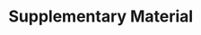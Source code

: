 # Supplementary Material

\begin{table}
\begin{flushleft}
\caption{The selected item pool}
\begin{tabular}{lp{17cm}}
\toprule
Factor & Item \\
\midrule
1 & Bei der Auswertung von Grafiken bin ich in der Lage, Widersprüche zu erkennen. \\
1 & Ich erkenne, ob die Interpretationen Anderer zu den vorliegenden Daten passen. \\
1 & Ich kenne unterschiedliche Arten von Grafiken. \\
1 & Ich kann die zentrale These eines wissenschaftlichen Textes erkennen.\\
2 & Wenn Ich die Glaubwürdigkeit von Informationen beurteile, berücksichtige ich den Ruf der Quelle.\\
2 & Ich kenne Merkmale zur Bewertung von Datenqualität.\\
2 & Ich überprüfe die Qualifikation von Autor*innen, bevor ich mich auf die Informationen verlasse.\\
2 & Ich erkenne, wenn Daten schlechte Qualität haben.\\
3 &  Ich beschäftige mich mit Informationen, die meine Ansichten in Frage stellen.\\
3 &  Ich kann schnell und ohne Schwierigkeiten Informationen in Datenbanken finden.\\
3 &  Ich bevorzuge datengestützte Informationen, wenn ich mir eine Meinung bilde.\\
3 &  Ich kann neue Informationen in meinen Wissensstand integrieren.\\
4 &  Ich kann Ergebnisse in Streudiagrammen darstellen.\\
4 &  Ich kann Daten in Grafiken so präsentieren, dass sie für verschiedene Zielgruppen verständlich sind.\\
4 &  Ich kann aus verschiedenen Darstellungsformen, die am besten geeignete auswählen.\\
4 &  Ich kann mit Programmen Grafiken erstellen, um Ergebnisse zu präsentieren.\\
5 &  Ich bin in der Lage, einfache Datenbanken zu verwalten.\\
5 &  Ich kann Datensätze mit einfachen statistischen Methoden analysieren.\\
5 &  Wenn ich mit umfangreichen Datensätzen konfrontiert werde, kann ich daraus Erkenntnisse gewinnen.\\
5 &  Wenn ich Daten analysiere, achte ich auf ein systematisches Vorgehen.\\

\bottomrule
\end{tabular}

\bigskip
\small\textit{Note}. The items selected by the algorithm in German.
\end{flushleft}
\end{table}


\begin{table}[!htbp]
\centering
\rotatebox{90}{%
\begin{minipage}{\textheight}
\caption{Correlations of Residuals}
\scriptsize % This makes the font smaller
\begin{tabular}{lcccccccccccccccccccc}
\hline
\textbf{Item} & \textbf{F1F6} & \textbf{F1F8} & \textbf{F1F11} & \textbf{F1F14} & \textbf{F2F2} & \textbf{F2F6} & \textbf{F2F15} & \textbf{F2F20} & \textbf{F3F2} & \textbf{F3F4} & \textbf{F3F6} & \textbf{F3F9} & \textbf{F4F1} & \textbf{F4F3} & \textbf{F4F6} & \textbf{F4F8} & \textbf{F5F3} & \textbf{F5F4} & \textbf{F5F8}  \\ 
\hline
F1F6    & 1.000 &       &       &       &       &       &       &       &       &       &       &       &       &       &       &       &       &       &       \\
F1F8    & -0.342 & 1.000 &       &       &       &       &       &       &       &       &       &       &       &       &       &       &       &       &       \\
F1F11   & -0.118 & 0.497 & 1.000 &       &       &       &       &       &       &       &       &       &       &       &       &       &       &       &       \\
F1F14   & 0.231  & -0.287 & -0.010 & 1.000 &       &       &       &       &       &       &       &       &       &       &       &       &       &       &       \\
F2F2    & 0.225  & 0.115  & 0.127  & -0.203 & 1.000 &       &       &       &       &       &       &       &       &       &       &       &       &       &       \\
F2F6    & -0.396 & 0.141  & 0.363  & 0.010  & -0.078 & 1.000 &       &       &       &       &       &       &       &       &       &       &       &       &       \\
F2F15   & -0.444 & 0.258  & 0.174  & -0.041 & -0.264 & 0.160  & 1.000 &       &       &       &       &       &       &       &       &       &       &       &       \\
F2F20   & -0.015 & -0.193 & -0.269 & 0.223  & -0.349 & -0.029 & -0.208 & 1.000 &       &       &       &       &       &       &       &       &       &       &       \\
F3F2    & 0.314  & -0.144 & -0.043 & 0.005  & -0.002 & -0.403 & -0.170 & 0.307  & 1.000 &       &       &       &       &       &       &       &       &       &       \\
F3F4    & 0.127  & 0.040  & 0.153  & 0.089  & 0.253  & -0.266 & -0.357 & -0.092 & 0.008  & 1.000 &       &       &       &       &       &       &       &       &       \\
F3F6    & 0.223  & 0.017  & -0.106 & 0.296  & 0.135  & -0.447 & 0.332  & 0.063  & 0.079  & 0.177  & 1.000 &       &       &       &       &       &       &       &       \\
F3F9    & 0.117  & -0.037 & -0.169 & 0.409  & -0.206 & -0.284 & -0.073 & 0.246  & 0.324  & 0.239  & 0.066  & 1.000 &       &       &       &       &       &       &       &       \\
F4F1    & -0.030 & 0.026  & -0.345 & -0.153 & -0.282 & -0.053 & 0.001  & 0.064  & -0.051 & -0.300 & -0.237 & 0.154  & 1.000 &       &       &       &       &       &       &       \\
F4F3    & -0.079 & -0.381 & -0.184 & 0.439  & -0.208 & 0.170  & -0.273 & 0.591  & 0.215  & 0.154  & -0.239 & 0.398  & -0.214 & 1.000 &       &       &       &       &       &       \\
F4F6    & 0.004  & 0.397  & -0.102 & -0.234 & 0.146  & -0.199 & 0.322  & -0.080 & 0.175  & -0.168 & -0.005 & 0.095  & 0.128  & -0.057 & 1.000 &       &       &       &       &       \\
F4F8    & 0.164  & -0.038 & -0.079 & 0.256  & -0.021 & 0.005  & -0.061 & -0.035 & 0.086  & -0.146 & 0.136  & -0.161 & -0.221 & -0.171 & -0.129 & 1.000 &       &       &       &       \\
F5F3    & 0.461  & -0.275 & -0.141 & 0.259  & 0.065  & -0.448 & -0.248 & -0.397 & -0.159 & 0.150  & -0.012 & -0.007 & 0.169  & -0.253 & 0.105  & 0.165  & 1.000 &       &       &       \\
F5F4    & -0.085 & 0.089  & -0.192 & 0.052  & -0.203 & 0.003  & -0.417 & 0.110  & 0.130  & -0.005 & -0.312 & 0.291  & 0.398  & 0.115  & -0.136 & -0.051 & -0.032 & 1.000 &       &       \\
F5F8    & 0.017  & -0.330 & -0.193 & -0.111 & 0.043  & -0.396 & -0.149 & -0.095 & 0.253  & 0.055  & -0.189 & 0.179  & 0.049  & 0.146  & 0.205  & -0.184 & 0.334  & 0.247  & 1.000 &       \\
F5F18   & 0.076  & 0.138  & 0.136  & 0.118  & -0.094 & -0.245 & -0.009 & -0.075 & 0.224  & 0.010  & 0.045  & 0.308  & -0.217 & -0.181 & 0.069  & 0.468  & 0.264  & -0.028 & 0.032  & 1.000 \\
\hline

\end{tabular}
\par % Ensures separation of the table and note

\small Note. The table displays the lower half of the correlation matrix of the items residuals from the training sample.
\end{minipage}%
}
\end{table}


\begin{table}[!htbp]
\centering
\rotatebox{90}{%
\begin{minipage}{\textheight}
\caption{Correlations of Residuals}
\scriptsize % This makes the font smaller
\begin{tabular}{lcccccccccccccccccccc}
\hline
\textbf{Item} & \textbf{F1F6} & \textbf{F1F8} & \textbf{F1F11} & \textbf{F1F14} & \textbf{F2F2} & \textbf{F2F6} & \textbf{F2F15} & \textbf{F2F20} & \textbf{F3F2} & \textbf{F3F4} & \textbf{F3F6} & \textbf{F3F9} & \textbf{F4F1} & \textbf{F4F3} & \textbf{F4F6} & \textbf{F4F8} & \textbf{F5F3} & \textbf{F5F4} & \textbf{F5F8} \\ 
\hline
F1F6     & 1.000 &       &       &       &       &       &       &       &       &       &       &       &       &       &       &       &       &       &       &       \\
F1F8     & 0.235 & 1.000 &       &       &       &       &       &       &       &       &       &       &       &       &       &       &       &       &       &       \\
F1F11    & 0.264 & 0.124 & 1.000 &       &       &       &       &       &       &       &       &       &       &       &       &       &       &       &       &       \\
F1F14    & -0.352 & -0.083 & -0.010 & 1.000 &       &       &       &       &       &       &       &       &       &       &       &       &       &       &       &       \\
F2F2     & -0.056 & -0.278 & 0.045 & 0.061 & 1.000 &       &       &       &       &       &       &       &       &       &       &       &       &       &       &       \\
F2F6     & 0.005 & 0.091 & 0.266 & 0.224 & -0.568 & 1.000 &       &       &       &       &       &       &       &       &       &       &       &       &       &       \\
F2F15    & -0.207 & -0.310 & -0.028 & 0.031 & 0.346 & -0.491 & 1.000 &       &       &       &       &       &       &       &       &       &       &       &       &       \\
F2F20    & 0.032 & 0.067 & 0.411 & 0.103 & -0.033 & 0.120 & -0.020 & 1.000 &       &       &       &       &       &       &       &       &       &       &       &       \\
F3F2     & -0.192 & -0.306 & -0.480 & 0.176 & 0.280 & -0.306 & 0.068 & -0.107 & 1.000 &       &       &       &       &       &       &       &       &       &       &       \\
F3F4     & -0.172 & -0.096 & -0.262 & 0.107 & -0.140 & 0.145 & 0.297 & -0.465 & 0.056 & 1.000 &       &       &       &       &       &       &       &       &       &       \\
F3F6     & 0.188 & 0.306 & 0.177 & -0.031 & 0.128 & -0.103 & 0.083 & -0.026 & -0.089 & -0.387 & 1.000 &       &       &       &       &       &       &       &       &       \\
F3F9     & 0.192 & -0.198 & 0.250 & 0.143 & 0.145 & 0.107 & -0.117 & 0.043 & -0.163 & -0.317 & 0.492 & 1.000 &       &       &       &       &       &       &       &       \\
F4F1     & 0.110 & 0.329 & -0.152 & 0.038 & -0.287 & 0.451 & -0.323 & 0.186 & -0.368 & 0.108 & -0.155 & -0.161 & 1.000 &       &       &       &       &       &       &       \\
F4F3     & 0.057 & 0.032 & 0.427 & 0.112 & 0.077 & 0.156 & -0.237 & 0.456 & -0.524 & -0.292 & 0.010 & 0.282 & 0.262 & 1.000 &       &       &       &       &       &       \\
F4F6     & 0.017 & -0.065 & 0.188 & 0.272 & 0.366 & 0.102 & -0.352 & 0.132 & -0.052 & 0.053 & -0.257 & 0.207 & 0.093 & 0.506 & 1.000 &       &       &       &       &       \\
F4F8     & 0.091 & 0.105 & 0.256 & 0.361 & -0.429 & 0.713 & -0.308 & 0.112 & -0.396 & 0.159 & -0.114 & -0.007 & 0.461 & 0.106 & 0.092 & 1.000 &       &       &       &       \\
F5F3     & 0.092 & -0.036 & -0.462 & -0.286 & 0.037 & -0.002 & 0.106 & -0.102 & 0.017 & 0.337 & -0.293 & -0.230 & 0.244 & -0.245 & 0.046 & -0.231 & 1.000 &       &       &       \\
F5F4     & -0.089 & -0.128 & 0.293 & -0.222 & -0.329 & 0.420 & -0.225 & 0.336 & -0.486 & 0.078 & -0.265 & -0.016 & 0.293 & 0.641 & 0.255 & 0.163 & 0.043 & 1.000 &       &       \\
F5F8     & 0.278 & 0.011 & -0.143 & -0.185 & 0.275 & -0.429 & 0.071 & 0.036 & 0.229 & -0.178 & 0.321 & 0.272 & -0.064 & 0.074 & 0.156 & -0.497 & 0.016 & -0.053 & 1.000 &       \\
F5F18    & 0.312 & 0.225 & 0.078 & -0.384 & 0.119 & 0.132 & -0.284 & 0.281 & -0.166 & -0.100 & -0.103 & -0.152 & 0.466 & 0.346 & 0.249 & 0.179 & 0.173 & 0.288 & -0.038 & 1.000 \\
\hline

\end{tabular}
\par % Ensures separation of the table and note

\small Note. The table displays the lower half of the correlation matrix of the items residuals from the test sample.
\end{minipage}%
}
\end{table}
